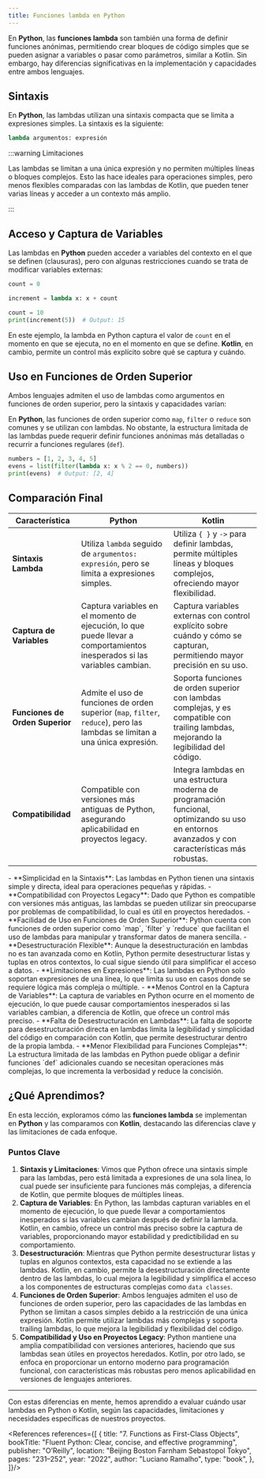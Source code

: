 ```yaml
---
title: Funciones lambda en Python
---
```


<ReadingTime />
<GithubRepoLink user="r8vnhill" repo="" />

En **Python**, las **funciones lambda** son también una forma de definir funciones anónimas, permitiendo crear bloques de código simples que se pueden asignar a variables o pasar como parámetros, similar a Kotlin. Sin embargo, hay diferencias significativas en la implementación y capacidades entre ambos lenguajes.

## Sintaxis

En **Python**, las lambdas utilizan una sintaxis compacta que se limita a expresiones simples. La sintaxis es la siguiente:

```python showLineNumbers
lambda argumentos: expresión
```

:::warning Limitaciones

Las lambdas se limitan a una única expresión y no permiten múltiples líneas o bloques complejos. Esto las hace ideales para operaciones simples, pero menos flexibles comparadas con las lambdas de Kotlin, que pueden tener varias líneas y acceder a un contexto más amplio.

:::

## Acceso y Captura de Variables

Las lambdas en **Python** pueden acceder a variables del contexto en el que se definen (clausuras), pero con algunas restricciones cuando se trata de modificar variables externas:

```python showLineNumbers
count = 0

increment = lambda x: x + count

count = 10
print(increment(5))  # Output: 15
```

En este ejemplo, la lambda en Python captura el valor de `count` en el momento en que se ejecuta, no en el momento en que se define. **Kotlin**, en cambio, permite un control más explícito sobre qué se captura y cuándo.

## Uso en Funciones de Orden Superior

Ambos lenguajes admiten el uso de lambdas como argumentos en funciones de orden superior, pero la sintaxis y capacidades varían:

En **Python**, las funciones de orden superior como `map`, `filter` o `reduce` son comunes y se utilizan con lambdas. No obstante, la estructura limitada de las lambdas puede requerir definir funciones anónimas más detalladas o recurrir a funciones regulares (`def`).

```python showLineNumbers
numbers = [1, 2, 3, 4, 5]
evens = list(filter(lambda x: x % 2 == 0, numbers))
print(evens)  # Output: [2, 4]
```

## Comparación Final

| **Característica**              | **Python**                                                                                                                | **Kotlin**                                                                                                                                |
|--------------------------------|----------------------------------------------------------------------------------------------------------------------------|-------------------------------------------------------------------------------------------------------------------------------------------|
| **Sintaxis Lambda**             | Utiliza `lambda` seguido de `argumentos: expresión`, pero se limita a expresiones simples.                                  | Utiliza `{ }` y `->` para definir lambdas, permite múltiples líneas y bloques complejos, ofreciendo mayor flexibilidad.                    |
| **Captura de Variables**        | Captura variables en el momento de ejecución, lo que puede llevar a comportamientos inesperados si las variables cambian.  | Captura variables externas con control explícito sobre cuándo y cómo se capturan, permitiendo mayor precisión en su uso.                   |
| **Funciones de Orden Superior** | Admite el uso de funciones de orden superior (`map`, `filter`, `reduce`), pero las lambdas se limitan a una única expresión. | Soporta funciones de orden superior con lambdas complejas, y es compatible con trailing lambdas, mejorando la legibilidad del código.     |
| **Compatibilidad**              | Compatible con versiones más antiguas de Python, asegurando aplicabilidad en proyectos legacy.                              | Integra lambdas en una estructura moderna de programación funcional, optimizando su uso en entornos avanzados y con características más robustas. |

<ProCons>
    <Pros>
        - **Simplicidad en la Sintaxis**: Las lambdas en Python tienen una sintaxis simple y directa, ideal para operaciones pequeñas y rápidas.
        - **Compatibilidad con Proyectos Legacy**: Dado que Python es compatible con versiones más antiguas, las lambdas se pueden utilizar sin preocuparse por problemas de compatibilidad, lo cual es útil en proyectos heredados.
        - **Facilidad de Uso en Funciones de Orden Superior**: Python cuenta con funciones de orden superior como `map`, `filter` y `reduce` que facilitan el uso de lambdas para manipular y transformar datos de manera sencilla.
        - **Desestructuración Flexible**: Aunque la desestructuración en lambdas no es tan avanzada como en Kotlin, Python permite desestructurar listas y tuplas en otros contextos, lo cual sigue siendo útil para simplificar el acceso a datos.
    </Pros>
    <Cons>
        - **Limitaciones en Expresiones**: Las lambdas en Python solo soportan expresiones de una línea, lo que limita su uso en casos donde se requiere lógica más compleja o múltiple.
        - **Menos Control en la Captura de Variables**: La captura de variables en Python ocurre en el momento de ejecución, lo que puede causar comportamientos inesperados si las variables cambian, a diferencia de Kotlin, que ofrece un control más preciso.
        - **Falta de Desestructuración en Lambdas**: La falta de soporte para desestructuración directa en lambdas limita la legibilidad y simplicidad del código en comparación con Kotlin, que permite desestructurar dentro de la propia lambda.
        - **Menor Flexibilidad para Funciones Complejas**: La estructura limitada de las lambdas en Python puede obligar a definir funciones `def` adicionales cuando se necesitan operaciones más complejas, lo que incrementa la verbosidad y reduce la concisión.
    </Cons>
</ProCons>

## ¿Qué Aprendimos?

En esta lección, exploramos cómo las **funciones lambda** se implementan en **Python** y las comparamos con **Kotlin**, destacando las diferencias clave y las limitaciones de cada enfoque.

### Puntos Clave

1. **Sintaxis y Limitaciones**: Vimos que Python ofrece una sintaxis simple para las lambdas, pero está limitada a expresiones de una sola línea, lo cual puede ser insuficiente para funciones más complejas, a diferencia de Kotlin, que permite bloques de múltiples líneas.
2. **Captura de Variables**: En Python, las lambdas capturan variables en el momento de ejecución, lo que puede llevar a comportamientos inesperados si las variables cambian después de definir la lambda. Kotlin, en cambio, ofrece un control más preciso sobre la captura de variables, proporcionando mayor estabilidad y predictibilidad en su comportamiento.
3. **Desestructuración**: Mientras que Python permite desestructurar listas y tuplas en algunos contextos, esta capacidad no se extiende a las lambdas. Kotlin, en cambio, permite la desestructuración directamente dentro de las lambdas, lo cual mejora la legibilidad y simplifica el acceso a los componentes de estructuras complejas como `data classes`.
4. **Funciones de Orden Superior**: Ambos lenguajes admiten el uso de funciones de orden superior, pero las capacidades de las lambdas en Python se limitan a casos simples debido a la restricción de una única expresión. Kotlin permite utilizar lambdas más complejas y soporta trailing lambdas, lo que mejora la legibilidad y flexibilidad del código.
5. **Compatibilidad y Uso en Proyectos Legacy**: Python mantiene una amplia compatibilidad con versiones anteriores, haciendo que sus lambdas sean útiles en proyectos heredados. Kotlin, por otro lado, se enfoca en proporcionar un entorno moderno para programación funcional, con características más robustas pero menos aplicabilidad en versiones de lenguajes anteriores.

---

Con estas diferencias en mente, hemos aprendido a evaluar cuándo usar lambdas en Python o Kotlin, según las capacidades, limitaciones y necesidades específicas de nuestros proyectos.

<References references={[
    {
        title: "7. Functions as First-Class Objects",
        bookTitle: "Fluent Python: Clear, concise, and effective programming",
        publisher: "O’Reilly",
        location: "Beijing Boston Farnham Sebastopol Tokyo",
        pages: "231–252",
        year: "2022",
        author: "Luciano Ramalho",
        type: "book",
    },
]}/>
